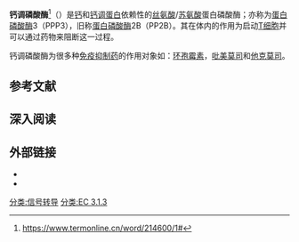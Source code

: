 {{PBB|geneid=5530}}
'''钙调磷酸酶'''<ref>https://www.termonline.cn/word/214600/1#</ref>（{{lang-en|Calcineurin，CaN}}）是[[钙|钙]]和[[钙调蛋白|钙调蛋白]]依赖性的[[丝氨酸|丝氨酸]]/[[苏氨酸|苏氨酸]]蛋白磷酸酶；亦称为[[蛋白|蛋白]][[磷酸酶|磷酸酶]]3（PPP3），旧称[[蛋白|蛋白]][[磷酸酶|磷酸酶]]2B（PP2B）。其在体内的作用为启动[[T细胞|T细胞]]并可以通过药物来阻断这一过程。

钙调磷酸酶为很多种[[免疫抑制药|免疫抑制药]]的作用对象如：[[环孢霉素|环孢霉素]]，[[吡美莫司|吡美莫司]]和[[他克莫司|他克莫司]]。

==参考文献==
{{Reflist}}

==深入阅读==
{{Refbegin | 2}}
{{PBB_Further_reading
| citations =
*{{Cite journal  | author=Crabtree GR |title=Generic signals and specific outcomes: signaling through Ca2+, calcineurin, and NF-AT |journal=Cell |volume=96 |issue= 5 |pages= 611–4 |year= 1999 |pmid= 10089876 |doi=  10.1016/S0092-8674(00)80571-1}}
*{{Cite journal  | author=Giri PR, Higuchi S, Kincaid RL |title=Chromosomal mapping of the human genes for the calmodulin-dependent protein phosphatase (calcineurin) catalytic subunit |journal=Biochem. Biophys. Res. Commun. |volume=181 |issue= 1 |pages= 252–8 |year= 1992 |pmid= 1659808 |doi=10.1016/S0006-291X(05)81410-X  }}
*{{Cite journal  | author=Kincaid RL, Giri PR, Higuchi S, ''et al.'' |title=Cloning and characterization of molecular isoforms of the catalytic subunit of calcineurin using nonisotopic methods |journal=J. Biol. Chem. |volume=265 |issue= 19 |pages= 11312–9 |year= 1990 |pmid= 2162844 |doi=  }}
*{{Cite journal  | author=Guerini D, Klee CB |title=Cloning of human calcineurin A: evidence for two isozymes and identification of a polyproline structural domain |journal=Proc. Natl. Acad. Sci. U.S.A. |volume=86 |issue= 23 |pages= 9183–7 |year= 1990 |pmid= 2556704 |doi=10.1073/pnas.86.23.9183  | pmc=298458  }}
*{{Cite journal  | author=Kincaid RL, Nightingale MS, Martin BM |title=Characterization of a cDNA clone encoding the calmodulin-binding domain of mouse brain calcineurin |journal=Proc. Natl. Acad. Sci. U.S.A. |volume=85 |issue= 23 |pages= 8983–7 |year= 1988 |pmid= 2848250 |doi=  10.1073/pnas.85.23.8983  | pmc=282646}}
*{{Cite journal  | author=Coghlan VM, Perrino BA, Howard M, ''et al.'' |title=Association of protein kinase A and protein phosphatase 2B with a common anchoring protein |journal=Science |volume=267 |issue= 5194 |pages= 108–11 |year= 1995 |pmid= 7528941 |doi=  10.1126/science.7528941}}
*{{Cite journal  | author=Griffith JP, Kim JL, Kim EE, ''et al.'' |title=X-ray structure of calcineurin inhibited by the immunophilin-immunosuppressant FKBP12-FK506 complex |journal=Cell |volume=82 |issue= 3 |pages= 507–22 |year= 1995 |pmid= 7543369 |doi=  10.1016/0092-8674(95)90439-5}}
*{{Cite journal  | author=Shibasaki F, McKeon F |title=Calcineurin functions in Ca(2+)-activated cell death in mammalian cells | url=https://archive.org/details/sim_journal-of-cell-biology_1995-11_131_3/page/735 |journal=J. Cell Biol. |volume=131 |issue= 3 |pages= 735–43 |year= 1995 |pmid= 7593193 |doi=  10.1083/jcb.131.3.735  | pmc=2120616}}
*{{Cite journal  | author=Muramatsu T, Kincaid RL |title=Molecular cloning of a full-length cDNA encoding the catalytic subunit of human calmodulin-dependent protein phosphatase (calcineurin A alpha) |journal=Biochim. Biophys. Acta |volume=1178 |issue= 1 |pages= 117–20 |year= 1993 |pmid= 8392375 |doi=10.1016/0167-4889(93)90117-8  }}
*{{Cite journal  | author=Cameron AM, Steiner JP, Roskams AJ, ''et al.'' |title=Calcineurin associated with the inositol 1,4,5-trisphosphate receptor-FKBP12 complex modulates Ca2+ flux |journal=Cell |volume=83 |issue= 3 |pages= 463–72 |year= 1996 |pmid= 8521476 |doi=10.1016/0092-8674(95)90124-8  }}
*{{Cite journal  | author=Kissinger CR, Parge HE, Knighton DR, ''et al.'' |title=Crystal structures of human calcineurin and the human FKBP12-FK506-calcineurin complex |journal=Nature |volume=378 |issue= 6557 |pages= 641–4 |year= 1996 |pmid= 8524402 |doi= 10.1038/378641a0 }}
*{{Cite journal  | author=Wang MG, Yi H, Guerini D, ''et al.'' |title=Calcineurin A alpha (PPP3CA), calcineurin A beta (PPP3CB) and calcineurin B (PPP3R1) are located on human chromosomes 4, 10q21→q22 and 2p16→p15 respectively |journal=Cytogenet. Cell Genet. |volume=72 |issue= 2-3 |pages= 236–41 |year= 1997 |pmid= 8978785 |doi=10.1159/000134198  }}
*{{Cite journal  | author=Shibasaki F, Kondo E, Akagi T, McKeon F |title=Suppression of signalling through transcription factor NF-AT by interactions between calcineurin and Bcl-2 |journal=Nature |volume=386 |issue= 6626 |pages= 728–31 |year= 1997 |pmid= 9109491 |doi= 10.1038/386728a0 }}
*{{Cite journal  | author=Kashishian A, Howard M, Loh C, ''et al.'' |title=AKAP79 inhibits calcineurin through a site distinct from the immunophilin-binding region |journal=J. Biol. Chem. |volume=273 |issue= 42 |pages= 27412–9 |year= 1998 |pmid= 9765270 |doi=  10.1074/jbc.273.42.27412}}
*{{Cite journal  | author=Wang HG, Pathan N, Ethell IM, ''et al.'' |title=Ca2+-induced apoptosis through calcineurin dephosphorylation of BAD |journal=Science |volume=284 |issue= 5412 |pages= 339–43 |year= 1999 |pmid= 10195903 |doi=  10.1126/science.284.5412.339}}
*{{Cite journal  | author=Fuentes JJ, Genescà L, Kingsbury TJ, ''et al.'' |title=DSCR1, overexpressed in Down syndrome, is an inhibitor of calcineurin-mediated signaling pathways |journal=Hum. Mol. Genet. |volume=9 |issue= 11 |pages= 1681–90 |year= 2000 |pmid= 10861295 |doi=  10.1093/hmg/9.11.1681}}
*{{Cite journal  | author=Hartley JL, Temple GF, Brasch MA |title=DNA cloning using in vitro site-specific recombination |journal=Genome Res. |volume=10 |issue= 11 |pages= 1788–95 |year= 2001 |pmid= 11076863 |doi=10.1101/gr.143000  | pmc=310948  }}
*{{Cite journal  | author=Frey N, Richardson JA, Olson EN |title=Calsarcins, a novel family of sarcomeric calcineurin-binding proteins |journal=Proc. Natl. Acad. Sci. U.S.A. |volume=97 |issue= 26 |pages= 14632–7 |year= 2001 |pmid= 11114196 |doi= 10.1073/pnas.260501097  | pmc=18970 }}
*{{Cite journal  | author=Siddiq A, Miyazaki T, Takagishi Y, ''et al.'' |title=Expression of ZAKI-4 messenger ribonucleic acid in the brain during rat development and the effect of hypothyroidism |journal=Endocrinology |volume=142 |issue= 5 |pages= 1752–9 |year= 2001 |pmid= 11316738 |doi=  10.1210/en.142.5.1752}}
}}
{{Refend}}

==外部链接==
* {{MeshName|Calcineurin}}
* {{EMedicineDictionary|Calcineurin}}

{{PDB Gallery|geneid=5530}}
{{细胞内信号肽及信号蛋白}}
{{Phosphatases}}

[[分类:信号转导|分类:信号转导]]
[[分类:EC_3.1.3|分类:EC 3.1.3]]